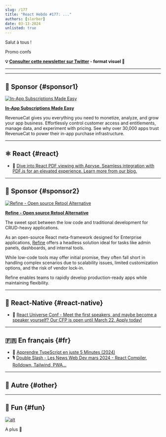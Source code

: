 ```yaml
---
slug: /177
title: "React Hebdo #177: ..."
authors: [slorber]
date: 03-13-2024
unlisted: true
---
```


Salut à tous !

<Todo />

Promo confs

<!-- truncate -->

**💡 [Consulter cette newsletter sur Twitter](https://slo.im/thread) - format visuel 🎨**

---


<Support />

---

## 💸 Sponsor {#sponsor1}

[![In-App Subscriptions Made Easy](/emails/issues/177/revenuecat.jpg)](https://www.revenuecat.com?utm_source=twir&utm_medium=sponsorship&utm_campaign=dec_23)

**[In-App Subscriptions Made Easy](https://www.revenuecat.com?utm_source=twir&utm_medium=sponsorship&utm_campaign=dec_23)**

RevenueCat gives you everything you need to monetize, analyze, and grow your app business. Effortlessly control customer access and entitlements, manage data, and experiment with pricing. See why over 30,000 apps trust RevenueCat to power their in-app purchase infrastructure.

---

## ⚛️ React {#react}

<Todo />

- 💸 [Dive into React PDF viewing with Apryse. Seamless integration with PDF.js for an elevated experience. Learn more from our blog.](https://apryse.com/blog/react/building-react-pdf-viewer-with-pdfjs?utm_source=emailnewsletter3&utm_medium=email)

<SubscribeFormEmbed placement="middle" />

---

## 💸 Sponsor {#sponsor2}

[![Refine - Open source Retool Alternative](/emails/issues/177/refine.jpg)](https://github.com/refinedev/refine)

**[Refine - Open source Retool Alternative](https://github.com/refinedev/refine)**

The sweet spot between the low code and traditional development for CRUD-heavy applications.

As an open-source React meta-framework designed for Enterprise applications, [Refine](https://github.com/refinedev/refine) offers a headless solution ideal for tasks like admin panels, dashboards, and internal tools.

While low-code tools may offer initial promise, they often fall short in handling complex scenarios due to scalability issues, limited customization options, and the risk of vendor lock-in.

Refine enables teams to rapidly develop production-ready apps while maintaining flexibility.

---

## 📱 React-Native {#react-native}

<Todo />

- 💸 [React Universe Conf - Meet the first speakers, and maybe become a speaker yourself? Our CFP is open until March 22. Apply today!](https://www.reactuniverseconf.com/?utm_campaign=React_Universe_Conf&utm_source=email&utm_content=This_Week_in_React)

---

## 🇫🇷 En français {#fr}

- 🎥 [Apprendre TypeScript en juste 5 Minutes (2024)](https://www.youtube.com/watch?v=Lgvt9mN23qM)
- 🎙️ [Double Slash - Les News Web Dev mars 2024 - React Compiler, Rolldown, Tailwind, PWA…](https://double-slash.dev/podcasts/news-03-24/)

---

## 🔀 Autre {#other}

<Todo />

---

## 🤭 Fun {#fun}

<Todo />

[![alt](/emails/issues/122/meme.jpg)](https://twitter.com/TODOTODOTODOTODOTODOTODOTODOTODOTODOTODO)

A plus 👋
